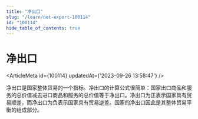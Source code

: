 ```yaml
---
title: "净出口"
slug: "/learn/net-export-100114"
id: "100114"
hide_table_of_contents: true
---
```



# 净出口

<ArticleMeta id={100114} updatedAt={'2023-09-26 13:58:47'} />
<div className='border-solid border-b border-t-0 my-4 border-[var(--ifm-color-gray-300)]' />

净出口是国家整体贸易的一个指标。净出口的计算公式很简单：国家出口商品和服务的总价值减去进口商品和服务的总价值等于净出口。净出口为正表示国家具有贸易顺差，而净出口为负表示国家具有贸易逆差。国家的净出口因此是其整体贸易平衡的组成部分。
